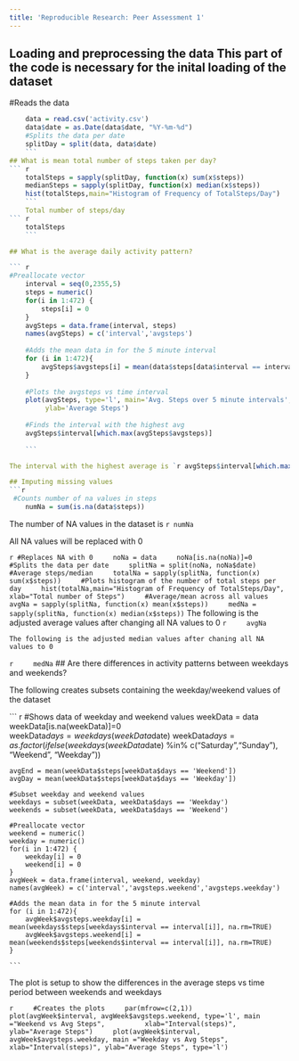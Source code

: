 ---
title: 'Reproducible Research: Peer Assessment 1'
---


## Loading and preprocessing the data This part of the code is necessary for the inital loading of the dataset
#Reads the data
``` {r}
    data = read.csv('activity.csv')
    data$date = as.Date(data$date, "%Y-%m-%d")
    #Splits the data per date
    splitDay = split(data, data$date)
    ```
## What is mean total number of steps taken per day?
``` {r}
    totalSteps = sapply(splitDay, function(x) sum(x$steps))
    medianSteps = sapply(splitDay, function(x) median(x$steps))
    hist(totalSteps,main="Histogram of Frequency of TotalSteps/Day")
    ```
    Total number of steps/day
``` {r}
    totalSteps
    ```

## What is the average daily activity pattern?

``` {r}
#Preallocate vector
    interval = seq(0,2355,5)
    steps = numeric()
    for(i in 1:472) {
        steps[i] = 0
    }
    avgSteps = data.frame(interval, steps)
    names(avgSteps) = c('interval','avgsteps')
    
    #Adds the mean data in for the 5 minute interval
    for (i in 1:472){
        avgSteps$avgsteps[i] = mean(data$steps[data$interval == interval[i]], na.rm=TRUE)
    }
    
    #Plots the avgsteps vs time interval
    plot(avgSteps, type='l', main='Avg. Steps over 5 minute intervals',xlab='Interval(minutes)',
         ylab='Average Steps')
    
    #Finds the interval with the highest avg
    avgSteps$interval[which.max(avgSteps$avgsteps)]
    
    ```

The interval with the highest average is `r avgSteps$interval[which.max(avgSteps$avgsteps)]`

## Imputing missing values
```{r}
 #Counts number of na values in steps
    numNa = sum(is.na(data$steps))
```
The number of NA values in the dataset is `r numNa`

All NA values will be replaced with 0

``` {r}
#Replaces NA with 0
    noNa = data
    noNa[is.na(noNa)]=0
    #Splits the data per date
    splitNa = split(noNa, noNa$date)
    #Average steps/median
    totalNa = sapply(splitNa, function(x) sum(x$steps))
    #Plots histogram of the number of total steps per day
    hist(totalNa,main="Histogram of Frequency of TotalSteps/Day", xlab="Total number of Steps")
    #Average/mean across all values
    avgNa = sapply(splitNa, function(x) mean(x$steps))
    medNa = sapply(splitNa, function(x) median(x$steps))
    ```
  The following is the adjusted average values after changing all NA values to 0
``` {r} 
    avgNa
    ```
    
    The following is the adjusted median values after chaning all NA values to 0
``` {r} 
    medNa 
    ```
## Are there differences in activity patterns between weekdays and weekends?

The following creates subsets containing the weekday/weekend values of the dataset

``` {r}
    #Shows data of weekday and weekend values
    weekData = data
    weekData[is.na(weekData)]=0    
    weekData$days = weekdays(weekData$date)
    weekData$days = as.factor(ifelse(weekdays(weekData$date) %in% c("Saturday","Sunday"), 
                                      "Weekend", "Weekday")) 

    avgEnd = mean(weekData$steps[weekData$days == 'Weekend'])
    avgDay = mean(weekData$steps[weekData$days == 'Weekday'])

    #Subset weekday and weekend values
    weekdays = subset(weekData, weekData$days == 'Weekday')
    weekends = subset(weekData, weekData$days == 'Weekend')
    
    #Preallocate vector
    weekend = numeric()
    weekday = numeric()
    for(i in 1:472) {
        weekday[i] = 0
        weekend[i] = 0
    }
    avgWeek = data.frame(interval, weekend, weekday)
    names(avgWeek) = c('interval','avgsteps.weekend','avgsteps.weekday')
    
    #Adds the mean data in for the 5 minute interval
    for (i in 1:472){
        avgWeek$avgsteps.weekday[i] = mean(weekdays$steps[weekdays$interval == interval[i]], na.rm=TRUE)
        avgWeek$avgsteps.weekend[i] = mean(weekends$steps[weekends$interval == interval[i]], na.rm=TRUE)
    }
    
    ```
The plot is setup to show the differences in the average steps vs time period between weekends and weekdays

```{r}
    #Creates the plots
    par(mfrow=c(2,1))
    plot(avgWeek$interval, avgWeek$avgsteps.weekend, type='l', main ="Weekend vs Avg Steps",
         xlab="Interval(steps)", ylab="Average Steps")
    plot(avgWeek$interval, avgWeek$avgsteps.weekday, main ="Weekday vs Avg Steps", 
         xlab="Interval(steps)", ylab="Average Steps", type='l')
    ```